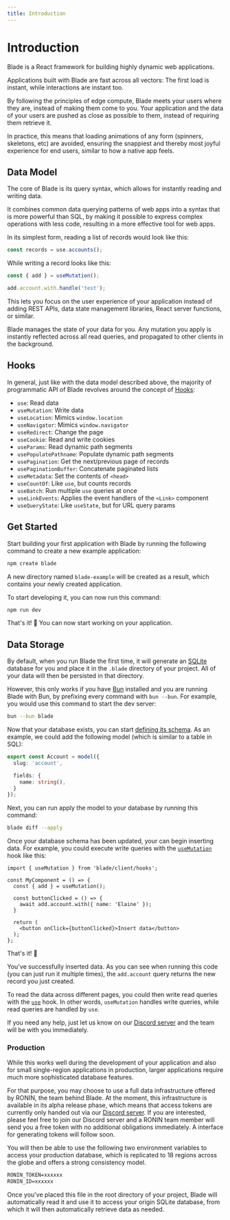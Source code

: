 ```yaml
---
title: Introduction
---
```



# Introduction

Blade is a React framework for building highly dynamic web applications.

Applications built with Blade are fast across all vectors: The first load is instant,
while interactions are instant too.

By following the principles of edge compute, Blade meets your users where they are, instead
of making them come to you. Your application and the data of your users are pushed as
close as possible to them, instead of requiring them retrieve it.

In practice, this means that loading animations of any form (spinners, skeletons, etc)
are avoided, ensuring the snappiest and thereby most joyful experience for end users,
similar to how a native app feels.

## Data Model

The core of Blade is its query syntax, which allows for instantly reading and writing
data.

It combines common data querying patterns of web apps into a syntax that is more powerful
than SQL, by making it possible to express complex operations with less code, resulting in
a more effective tool for web apps.

In its simplest form, reading a list of records would look like this:

```typescript
const records = use.accounts();
```

While writing a record looks like this:

```typescript
const { add } = useMutation();

add.account.with.handle('test');
```

This lets you focus on the user experience of your application instead of adding
REST APIs, data state management libraries, React server functions, or similar.

Blade manages the state of your data for you. Any mutation you apply is instantly
reflected across all read queries, and propagated to other clients in the background.

## Hooks

In general, just like with the data model described above, the majority of programmatic
API of Blade revolves around the concept of [Hooks](https://react.dev/reference/react/hooks):

- `use`: Read data
- `useMutation`: Write data
- `useLocation`: Mimics `window.location`
- `useNavigator`: Mimics `window.navigator`
- `useRedirect`: Change the page
- `useCookie`: Read and write cookies
- `useParams`: Read dynamic path segments
- `usePopulatePathname`: Populate dynamic path segments
- `usePagination`: Get the next/previous page of records
- `usePaginationBuffer`: Concatenate paginated lists
- `useMetadata`: Set the contents of `<head>`
- `useCountOf`: Like `use`, but counts records
- `useBatch`: Run multiple `use` queries at once
- `useLinkEvents`: Applies the event handlers of the `<Link>` component
- `useQueryState`: Like `useState`, but for URL query params

## Get Started

Start building your first application with Blade by running the following command to create a new example application:

```bash
npm create blade
```

A new directory named `blade-example` will be created as a result, which contains your newly created application.

To start developing it, you can now run this command:

```bash
npm run dev
```

That's it! 🎉 You can now start working on your application.

## Data Storage

By default, when you run Blade the first time, it will generate an [SQLite](https://sqlite.org) database
for you and place it in the `.blade` directory of your project. All of your data will then be
persisted in that directory.

However, this only works if you have [Bun](https://bun.sh) installed and you are running Blade with
Bun, by prefixing every command with `bun --bun`. For example, you would use this command to
start the dev server:

```bash
bun --bun blade
```

Now that your database exists, you can start [defining its schema](/models). As an example, we could
add the following model (which is similar to a table in SQL):

```ts
export const Account = model({
  slug: 'account',

  fields: {
    name: string(),
  }
});
```

Next, you can run apply the model to your database by running this command:

```bash
blade diff --apply
```

Once your database schema has been updated, your can begin inserting data. For example, you
could execute write queries with the [`useMutation`](/hooks#usemutation-client) hook like this:

```tsx
import { useMutation } from 'blade/client/hooks';

const MyComponent = () => {
  const { add } = useMutation();

  const buttonClicked = () => {
    await add.account.with({ name: 'Elaine' });
  }

  return (
    <button onClick={buttonClicked}>Insert data</button>
  );
};
```

That's it! 🚀

You've successfully inserted data. As you can see when running this code (you can just run it
multiple times), the `add.account` query returns the new record you just created.

To read the data across different pages, you could then write read queries with
the [`use`](/hooks#use-server) hook. In other words, `useMutation` handles write queries, while
read queries are handled by `use`.

If you need any help, just let us know on our [Discord server](https://discord.gg/ronin) and the
team will be with you immediately.

### Production

While this works well during the development of your application and also for small single-region
applications in production, larger applications require much more sophisticated database features.

For that purpose, you may choose to use a full data infrastructure offered by RONIN, the
team behind Blade. At the moment, this infrastructure is available in its alpha release phase, which
means that access tokens are currently only handed out via our [Discord server](https://discord.gg/ronin).
If you are interested, please feel free to join our Discord server and a RONIN team member will send you
a free token with no additional obligations immediately. A interface for generating tokens will follow soon.

You will then be able to use the following two environment variables to access your production database,
which is replicated to 18 regions across the globe and offers a strong consistency model.

```txt
RONIN_TOKEN=xxxxxx
RONIN_ID=xxxxxx
```

Once you've placed this file in the root directory of your project, Blade will automatically read it and
use it to access your origin SQLite database, from which it will then automatically retrieve data as needed.